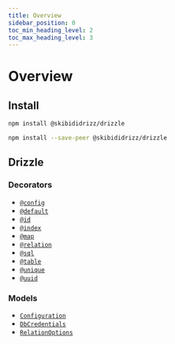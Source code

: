 ```yaml
---
title: Overview
sidebar_position: 0
toc_min_heading_level: 2
toc_max_heading_level: 3
---
```



# Overview

## Install

<Tabs>
<TabItem value="spec" label="In a spec" default>

```bash
npm install @skibididrizz/drizzle
```

</TabItem>
<TabItem value="library" label="In a library" default>

```bash
npm install --save-peer @skibididrizz/drizzle
```

</TabItem>
</Tabs>

## Drizzle

### Decorators

- [`@config`](./decorators.md#@Drizzle.config)
- [`@default`](./decorators.md#@Drizzle.default)
- [`@id`](./decorators.md#@Drizzle.id)
- [`@index`](./decorators.md#@Drizzle.index)
- [`@map`](./decorators.md#@Drizzle.map)
- [`@relation`](./decorators.md#@Drizzle.relation)
- [`@sql`](./decorators.md#@Drizzle.sql)
- [`@table`](./decorators.md#@Drizzle.table)
- [`@unique`](./decorators.md#@Drizzle.unique)
- [`@uuid`](./decorators.md#@Drizzle.uuid)

### Models

- [`Configuration`](./data-types.md#Drizzle.Configuration)
- [`DbCredentials`](./data-types.md#Drizzle.DbCredentials)
- [`RelationOptions`](./data-types.md#Drizzle.RelationOptions)
